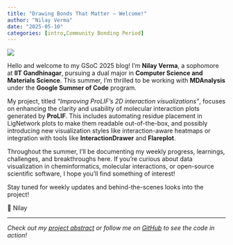 ```yaml
---
title: "Drawing Bonds That Matter – Welcome!"
author: "Nilay Verma"
date: "2025-05-10"
categories: [intro,Community Bonding Period]
---
```


![](intro_post.jpeg)

Hello and welcome to my GSoC 2025 blog! I'm **Nilay Verma**, a sophomore at **IIT Gandhinagar**, pursuing a dual major in **Computer Science and Materials Science**. This summer, I'm thrilled to be working with **MDAnalysis** under the **Google Summer of Code** program.

My project, titled *"Improving ProLIF’s 2D interaction visualizations"*, focuses on enhancing the clarity and usability of molecular interaction plots generated by **ProLIF**. This includes automating residue placement in LigNetwork plots to make them readable out-of-the-box, and possibly introducing new visualization styles like interaction-aware heatmaps or integration with tools like **InteractionDrawer** and **Flareplot**.

Throughout the summer, I'll be documenting my weekly progress, learnings, challenges, and breakthroughs here. If you’re curious about data visualization in cheminformatics, molecular interactions, or open-source scientific software, I hope you’ll find something of interest!

Stay tuned for weekly updates and behind-the-scenes looks into the project!

🧪 Nilay

---

*Check out my [project abstract](https://summerofcode.withgoogle.com/programs/2025/projects/XWsglxQM) or follow me on [GitHub](https://github.com/nilay-v3rma) to see the code in action!*
